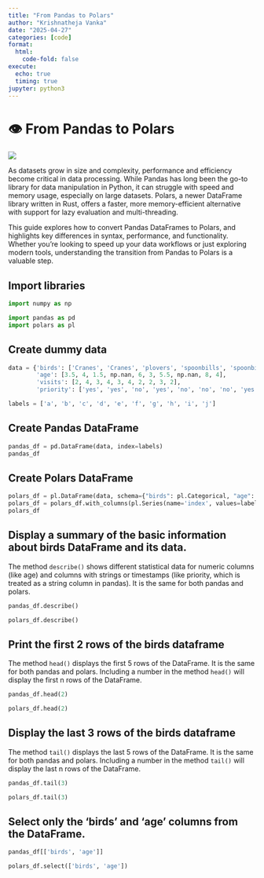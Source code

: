 ```yaml
---
title: "From Pandas to Polars"
author: "Krishnatheja Vanka"
date: "2025-04-27"
categories: [code]
format:
  html:
    code-fold: false
execute:
  echo: true
  timing: true
jupyter: python3
---
```


# 👁️ From Pandas to Polars

![](pvp.jpg)

As datasets grow in size and complexity, performance and efficiency become critical in data processing. While Pandas has long been the go-to library for data manipulation in Python, it can struggle with speed and memory usage, especially on large datasets. Polars, a newer DataFrame library written in Rust, offers a faster, more memory-efficient alternative with support for lazy evaluation and multi-threading.

This guide explores how to convert Pandas DataFrames to Polars, and highlights key differences in syntax, performance, and functionality. Whether you're looking to speed up your data workflows or just exploring modern tools, understanding the transition from Pandas to Polars is a valuable step.

## Import libraries

```python
import numpy as np

import pandas as pd
import polars as pl

```

## Create dummy data

```python

data = {'birds': ['Cranes', 'Cranes', 'plovers', 'spoonbills', 'spoonbills', 'Cranes', 'plovers', 'Cranes', 'spoonbills', 'spoonbills'],
        'age': [3.5, 4, 1.5, np.nan, 6, 3, 5.5, np.nan, 8, 4],
        'visits': [2, 4, 3, 4, 3, 4, 2, 2, 3, 2],
        'priority': ['yes', 'yes', 'no', 'yes', 'no', 'no', 'no', 'yes', 'no', 'no']}

labels = ['a', 'b', 'c', 'd', 'e', 'f', 'g', 'h', 'i', 'j']
```

## Create Pandas DataFrame
```python
pandas_df = pd.DataFrame(data, index=labels)
pandas_df
```
## Create Polars DataFrame
```python
polars_df = pl.DataFrame(data, schema={"birds": pl.Categorical, "age": pl.Float64, "visits": pl.Int32, "priority": pl.Categorical})
polars_df = polars_df.with_columns(pl.Series(name='index', values=labels))
polars_df
```

## Display a summary of the basic information about birds DataFrame and its data. 
The method `describe()` shows different statistical data for numeric columns (like age) and columns with strings or timestamps (like priority, which is treated as a string column in pandas).
It is the same for both pandas and polars.
```python
pandas_df.describe()
```
```python
polars_df.describe()
```

## Print the first 2 rows of the birds dataframe
The method `head()` displays the first 5 rows of the DataFrame. It is the same for both pandas and polars. Including a number in the method `head()` will display the first n rows of the DataFrame.
```python
pandas_df.head(2)
```
```python
polars_df.head(2)
```
## Display the last 3 rows of the birds dataframe
The method `tail()` displays the last 5 rows of the DataFrame. It is the same for both pandas and polars. Including a number in the method `tail()` will display the last n rows of the DataFrame.
```python
pandas_df.tail(3)
```
```python
polars_df.tail(3)
```

## Select only the 'birds' and 'age' columns from the DataFrame.

```python
pandas_df[['birds', 'age']] 
```
```python
polars_df.select(['birds', 'age'])
```
